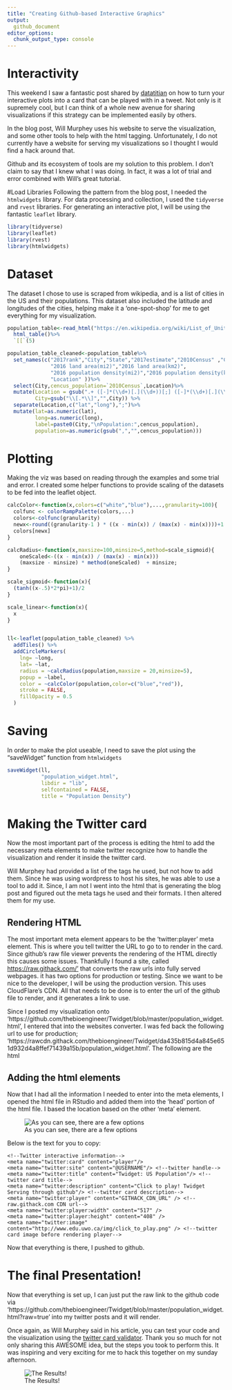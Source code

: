 ```yaml
---
title: "Creating Github-based Interactive Graphics" 
output:
  github_document
editor_options:
  chunk_output_type: console
---
```


# Interactivity
This weekend I saw a fantastic post shared by [datatitian](https://datatitian.com/how-to-turn-your-ggplot2-visualization-into-an-interactive-tweet/) on how to turn your interactive plots into a card that can be played with in a tweet. Not only is it supremely cool, but I can think of a whole new avenue for sharing visualizations if this strategy can be implemented easily by others. 

In the blog post, Will Murphey uses his website to serve the visualization, and some other tools to help with the html tagging. Unfortunately, I do not currently have a website for serving my visualizations so I thought I would find a hack around that. 

Github and its ecosystem of tools are my solution to this problem. I don't claim to say that I knew what I was doing. In fact, it was a lot of trial and error combined with Will's great tutorial.

#Load Libraries
Following the pattern from the blog post, I needed the `htmlwidgets` library. For data processing and collection, I used the  `tidyverse` and `rvest` libraries. For generating an interactive plot, I will be using the fantastic `leaflet` library.
```r
library(tidyverse)
library(leaflet)
library(rvest)
library(htmlwidgets)
```

# Dataset
The dataset I chose to use is scraped from wikipedia, and is a list of cities in the US and their populations. This dataset also included the latitude and longitudes of the cities, helping make it a 'one-spot-shop' for me to get everything for my visualization. 

```r

population_table<-read_html("https://en.wikipedia.org/wiki/List_of_United_States_cities_by_population")%>%
  html_table()%>%
  `[[`(5)

population_table_cleaned<-population_table%>%
  set_names(c("2017rank","City","State","2017estimate","2010Census" ,"Change",
              "2016 land area(mi2)","2016 land area(km2)",
              "2016 population density(mi2)","2016 population density(ki2)",
              "Location" ))%>%
  select(City,cencus_population=`2010Census`,Location)%>%
  mutate(Location = gsub(".+ ([-]*(\\d+)[.](\\d+))[;] ([-]*(\\d+)[.](\\d+)).*","\\1;\\4",Location),
         City=gsub("\\[.*\\]","",City)) %>%
  separate(Location,c("lat","long"),";")%>%
  mutate(lat=as.numeric(lat),
         long=as.numeric(long),
         label=paste0(City,"\nPopulation:",cencus_population),
         population=as.numeric(gsub(",","",cencus_population)))

```

# Plotting
Making the viz was based on reading through the examples and some trial and error. I created some helper functions to provide scaling of the datasets to be fed into the leaflet object.

```r

calcColor<-function(x,colors=c("white","blue"),...,granularity=100){
  colfunc <- colorRampPalette(colors,...)
  colors<-colfunc(granularity)
  newx<-round((granularity-1 ) * ((x - min(x)) / (max(x) - min(x))))+1
  colors[newx]
}

calcRadius<-function(x,maxsize=100,minsize=5,method=scale_sigmoid){
    oneScaled<-((x - min(x)) / (max(x) - min(x)))
    (maxsize - minsize) * method(oneScaled)  + minsize;
}

scale_sigmoid<-function(x){
  (tanh((x-.5)*2*pi)+1)/2
}

scale_linear<-function(x){
  x
}


ll<-leaflet(population_table_cleaned) %>% 
  addTiles() %>%
  addCircleMarkers(
    lng= ~long,
    lat= ~lat,
    radius = ~calcRadius(population,maxsize = 20,minsize=5),
    popup = ~label,
    color = ~calcColor(population,color=c("blue","red")),
    stroke = FALSE,
    fillOpacity = 0.5
  )


```

# Saving
In order to make the plot useable, I need to save the plot using the "saveWidget" function from `htmlwidgets`

```r
saveWidget(ll,
           "population_widget.html",     
           libdir = "lib",
           selfcontained = FALSE,
           title = "Population Density")

```

# Making the Twitter card
Now the most important part of the process is editing the html to add the necessary meta elements to make twitter recognize how to handle the visualization and render it inside the twitter card. 

Will Murphey had provided a list of the tags he used, but not how to add them. Since he was using wordpress to host his sites, he was able to use a tool to add it. Since, I am not I went into the html that is generating the blog post and figured out the meta tags he used and their formats. I then altered them for my use. 

## Rendering HTML
The most important meta element appears to be the 'twitter:player' meta element. This is where you tell twitter the URL to go to to render in the card. Since github's raw file viewer prevents the rendering of the HTML directly this causes some issues. Thankfully I found a site, called [https://raw.githack.com/'](https://raw.githack.com/) that converts the raw urls into fully served webpages. it has two options for production or testing. Since we want to be nice to the developer, I will be using the production version. This uses CloudFlare's CDN. All that needs to be done is to enter the url of the github file to render, and it generates a link to use. 

Since I posted my visualization onto 'https://github.com/thebioengineer/Twidget/blob/master/population_widget.html', I entered that into the websites converter. I was fed back the following url to use for production; 'https://rawcdn.githack.com/thebioengineer/Twidget/da435b815d4a845e651d932d4a8ffef71439a15b/population_widget.html'. The following are the html 

## Adding the html elements
Now that I had all the information I needed to enter into the meta elements, I opened the html file in RStudio and added them into the 'head' portion of the html file. I based the location based on the other 'meta' element.

![As you can see, there are a few options](editing_html.PNG)


Below is the text for you to copy:
```
<!--Twitter interactive information-->
<meta name="twitter:card" content="player"/>
<meta name="twitter:site" content="@USERNAME"/> <!--twitter handle-->
<meta name="twitter:title" content="Twidget: US Population"/> <!--twitter card title-->
<meta name="twitter:description" content="Click to play! Twidget Serving through github"/> <!--twitter card description-->
<meta name="twitter:player" content="GITHACK_CDN_URL" /> <!--raw.githack.com CDN url-->
<meta name="twitter:player:width" content="517" /> 
<meta name="twitter:player:height" content="408" />
<meta name="twitter:image" content="http://www.edu.uwo.ca/img/click_to_play.png" /> <!--twitter card image before rendering player-->
```
Now that everything is there, I pushed to github. 

# The final Presentation!

Now that everything is set up, I can just put the raw link to the github code via 'https://github.com/thebioengineer/Twidget/blob/master/population_widget.html?raw=true' into my twitter posts and it will render. 

Once again, as Will Murphey said in his article, you can test your code and the visualization using the [twitter card validator](https://cards-dev.twitter.com/validator). Thank you so much for not only sharing this AWESOME idea, but the steps you took to perform this. It was inspiring and very exciting for me to hack this together on my sunday afternoon. 


![The Results!](testing_html.PNG)




